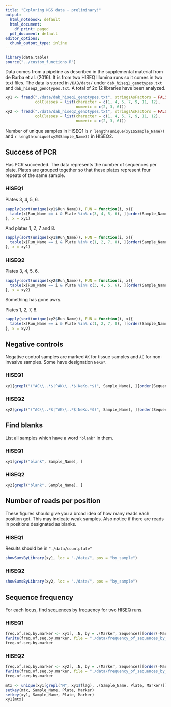 ```yaml
---
title: "Exploring NGS data - preliminary!"
output:
  html_notebook: default
  html_document:
    df_print: paged
  pdf_document: default
editor_options:
  chunk_output_type: inline
---
```


```r
library(data.table)
source("../custom_functions.R")
```

Data comes from a pipeline as described in the supplemental material from de Barba et al. (2016). It is from two HISEQ Illumina runs so it comes in two text files. The data is stored in `/DAB/data/` under `dab_hiseq1_genotypes.txt` and `dab_hiseq2_genotypes.txt`. A total of 2x 12 libraries have been analyzed.

```r
xy1 <- fread("./data/dab_hiseq1_genotypes.txt", stringsAsFactors = FALSE,
             colClasses = list(character = c(1, 4, 5, 7, 9, 11, 12),
                               numeric = c(2, 3, 6)))
xy2 <- fread("./data/dab_hiseq2_genotypes.txt", stringsAsFactors = FALSE,
             colClasses = list(character = c(1, 4, 5, 7, 9, 11, 12),
                               numeric = c(2, 3, 6)))
```


Number of unique samples in HISEQ1 is `r length(unique(xy1$Sample_Name))` and `r length(unique(xy2$Sample_Name))` in HISEQ2.

## Success of PCR
Has PCR succeeded. The data represents the number of sequences per plate. Plates are grouped together so that these plates represent four repeats of the same sample.

### HISEQ1
Plates 3, 4, 5, 6.
```r
sapply(sort(unique(xy1$Run_Name)), FUN = function(i, x){
  table(x[Run_Name == i & Plate %in% c(3, 4, 5, 6), ][order(Sample_Name, Marker, Plate, length)][, Plate])
}, x = xy1)
```

And plates 1, 2, 7 and 8.
```r
sapply(sort(unique(xy1$Run_Name)), FUN = function(i, x){
  table(x[Run_Name == i & Plate %in% c(1, 2, 7, 8), ][order(Sample_Name, Marker, Plate, length)][, Plate])
}, x = xy1)
```

### HISEQ2
Plates 3, 4, 5, 6.
```r
sapply(sort(unique(xy2$Run_Name)), FUN = function(i, x){
  table(x[Run_Name == i & Plate %in% c(3, 4, 5, 6), ][order(Sample_Name, Marker, Plate, length)][, Plate])
}, x = xy2)
```
Something has gone awry.

Plates 1, 2, 7, 8.
```r
sapply(sort(unique(xy2$Run_Name)), FUN = function(i, x){
  table(x[Run_Name == i & Plate %in% c(1, 2, 7, 8), ][order(Sample_Name, Marker, Plate, length)][, Plate])
}, x = xy2)
```

## Negative controls
Negative control samples are marked `AK` for tissue samples and `AC` for non-invasive samples. Some have designation `NeKo*`.

### HISEQ1
```r
xy1[grepl("(^AC\\..*$|^AK\\..*$|NeKo.*$)", Sample_Name), ][order(Sequence, Run_Name, Sample_Name, Plate, Marker)]
```

### HISEQ2
```r
xy2[grepl("(^AC\\..*$|^AK\\..*$|NeKo.*$)", Sample_Name), ][order(Sequence, Run_Name, Sample_Name, Plate, Marker)]
```


## Find blanks

List all samples which have a word `"blank"` in them.

### HISEQ1
```r
xy1[grepl("blank", Sample_Name), ]
```

### HISEQ2
```r
xy2[grepl("blank", Sample_Name), ]
```

## Number of reads per position
These figures should give you a broad idea of how many reads each position got. This may indicate weak samples. Also notice if there are reads in positions designated as blanks.

### HISEQ1
Results should be in `"./data/countplate"`
```r
showSumsByLibrary(xy1, loc = "./data/", pos = "by_sample")
```

### HISEQ2
```r
showSumsByLibrary(xy2, loc = "./data/", pos = "by_sample")
```

## Sequence frequency

For each locus, find sequences by frequency for two HISEQ runs.

### HISEQ1
```r
freq.of.seq.by.marker <- xy1[, .N, by = .(Marker, Sequence)][order(-Marker, N, decreasing = TRUE), .(Marker, N, Sequence)]
fwrite(freq.of.seq.by.marker, file = "./data/frequency_of_sequences_by_marker_hiseq1.txt", sep = "\t")
freq.of.seq.by.marker
```

### HISEQ2
```r
freq.of.seq.by.marker <- xy2[, .N, by = .(Marker, Sequence)][order(-Marker, N, decreasing = TRUE), .(Marker, N, Sequence)]
fwrite(freq.of.seq.by.marker, file = "./data/frequency_of_sequences_by_marker_hiseq2.txt", sep = "\t")
freq.of.seq.by.marker
```

```r
mtx <- unique(xy1[grepl("M", xy1$flag), .(Sample_Name, Plate, Marker)])
setkey(mtx, Sample_Name, Plate, Marker)
setkey(xy1, Sample_Name, Plate, Marker)
xy1[mtx]
```
